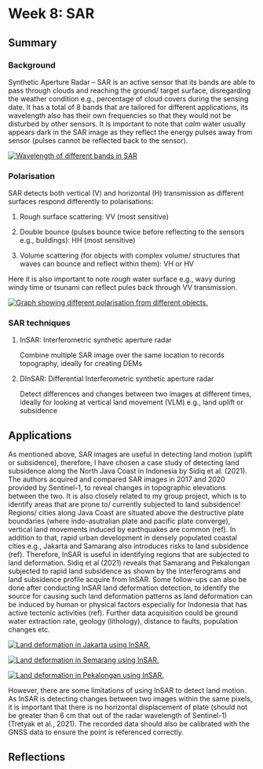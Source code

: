 # Week 8: SAR

## Summary

### Background

Synthetic Aperture Radar -- SAR is an active sensor that its bands are able to pass through clouds and reaching the ground/ target surface, disregarding the weather condition e.g., percentage of cloud covers during the sensing date. It has a total of 8 bands that are tailored for different applications, its wavelength also has their own frequencies so that they would not be disturbed by other sensors. It is important to note that *calm* water usually appears dark in the SAR image as they reflect the energy pulses away from sensor (pulses cannot be reflected back to the sensor).

[![Wavelength of different bands in SAR](images/SARwavelength.png)](SAR-wavelength)

### Polarisation

SAR detects both vertical (V) and horizontal (H) transmission as different surfaces respond differently to polarisations:

1.  Rough surface scattering: VV (most sensitive)

2.  Double bounce (pulses bounce twice before reflecting to the sensors e.g., buildings): HH (most sensitive)

3.  Volume scattering (for objects with complex volume/ structures that waves can bounce and reflect within them): VH or HV

Here it is also important to note *rough* water surface e.g., wavy during windy time or tsunami can reflect pules back through VV transmission.

[![Graph showing different polarisation from different objects.](images/SARPolarization.jpg)](SAR-polarisation)

### SAR techniques

1.  InSAR: Interferometric synthetic aperture radar

    Combine multiple SAR image over the same location to records topography, ideally for creating DEMs

2.  DInSAR: Differential Interferometric synthetic aperture radar

    Detect differences and changes between two images at different times, ideally for looking at vertical land movement (VLM) e.g., land uplift or subsidence

## Applications

As mentioned above, SAR images are useful in detecting land motion (uplift or subsidence), therefore, I have chosen a case study of detecting land subsidence along the North Java Coast in Indonesia by Sidiq et al. (2021). The authors acquired and compared SAR images in 2017 and 2020 provided by Sentinel-1, to reveal changes in topographic elevations between the two. It is also closely related to my group project, which is to identify areas that are prone to/ currently subjected to land subsidence! Regions/ cities along Java Coast are situated above the destructive plate boundaries (where indo-asutralian plate and pacific plate converge), vertical land movements induced by earthquakes are common (ref). In addition to that, rapid urban development in densely populated coastal cities e.g., Jakarta and Samarang also introduces risks to land subsidence (ref). Therefore, InSAR is useful in identifying regions that are subjected to land deformation. Sidiq et al (2021) reveals that Samarang and Pekalongan subjected to rapid land subsidence as shown by the interferograms and land subsidence profile acquire from InSAR. Some follow-ups can also be done after conducting InSAR land deformation detection, to identify the source for causing such land deformation patterns as land deformation can be induced by human or physical factors especially for Indonesia that has active tectonic activities (ref). Further data acquisition could be ground water extraction rate, geology (lithology), distance to faults, population changes etc.

[![Land deformation in Jakarta using InSAR.](images/Jakarta.png)](SAR-jakarta)

[![Land deformation in Semarang using InSAR.](images/Samarang.png)](SAR-Semarang)

[![Land deformation in Pekalongan using InSAR.](images/Pekalongan.png)](SAR-pekalongan)

However, there are some limitations of using InSAR to detect land motion. As InSAR is detecting changes between two images within the same pixels, it is important that there is no horizontal displacement of plate (should not be greater than 6 cm that out of the radar wavelength of Sentinel-1) (Tretyak et al., 2021). The recorded data should also be calibrated with the GNSS data to ensure the point is referenced correctly.

## Reflections
